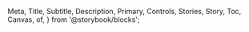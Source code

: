   Meta,
  Title,
  Subtitle,
  Description,
  Primary,
  Controls,
  Stories,
  Story,
  Toc,
  Canvas,
  of,
} from '@storybook/blocks';

<Meta of={TextInputStories} />

<Title />

{/* Table of Contents */}

* [Overview](#overview)
* [Props](#props)
* [Usage](#usage)
* [Variants](#variants)

## Overview

Text inputs enable users to share query that can't be anticipated.

<Primary />

## Props

<Controls />

## Usage

### When to use

* A text field allow the user to enter a small amount of text.
* It can be used alone or in a group of input fields to compose a form.
* There are several types of data that have different behaviors, such as date, password, email address, etc.

### When not to use

* There isn't really a case of non-usage, but there are some best practices, particularly regarding minimizing the available item list.
* Text inputs shouldn't be confused with other input components such as selects, search bars and text area.

## Variants

### Overview

`mas-text-input` can be used with sub-elements: `mas-label`, `mas-error`, `mas-helper`.

<Canvas of={TextInputStories.Overview} />

### Status

Use `mas-error` to display error message.

<Canvas of={TextInputStories.Error}/>

### Helper text

If required, an helper text can be displayed with `mas-helper` component.

<Canvas of={TextInputStories.HelperText}/>

### Size

The text input has two sizes available: `small` and `medium`. The `small` size is used by default.

<Canvas of={TextInputStories.Size} />

### Type

The input field can show a Leading icon to indicate the type of data and an Trailing icon for a status or a small action.

<Canvas of={TextInputStories.Type} />

## Guidelines

* Best practices are available [here](https://zeroheight.com/9b39bb2a0/p/42baf6-text-input/b/964f27)

## Feedback & contact

* Help us improve this pattern by providing feedback, asking questions, and leaving any other comments [here](https://github.com/bouygues-construction/design-system-bycn/issues/new)
